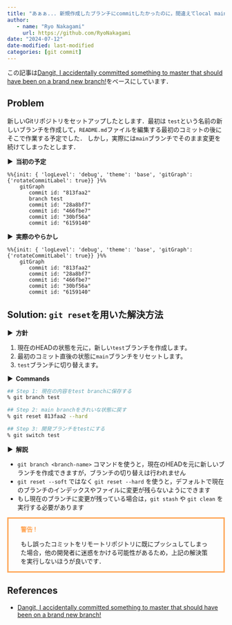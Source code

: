 ```yaml
---
title: "あぁぁ... 新規作成したブランチにcommitしたかったのに，間違えてlocal mainにcommitしてもうた"
author: 
   - name: "Ryo Nakagami"
     url: https://github.com/RyoNakagami
date: "2024-07-12"
date-modified: last-modified
categories: [git commit]
---
```


この記事は[Dangit, I accidentally committed something to master that should have been on a brand new branch!](https://dangitgit.com/#accidental-commit-master)をベースにしています．


## Problem

新しいGitリポジトリをセットアップしたとします．最初は `test`という名前の新しいブランチを作成して，`README.md`ファイルを編集する最初のコミットの後にそこで作業する予定でした．
しかし，実際には`main`ブランチでそのまま変更を続けてしまったとします．

<strong > &#9654;&nbsp; 当初の予定</strong>

```mermaid
%%{init: { 'logLevel': 'debug', 'theme': 'base', 'gitGraph': {'rotateCommitLabel': true}} }%%
    gitGraph
       commit id: "813faa2"
       branch test
       commit id: "28a8bf7"
       commit id: "466fbe7"
       commit id: "30bf56a"
       commit id: "6159140"
```

<strong > &#9654;&nbsp; 実際のやらかし</strong>


```mermaid
%%{init: { 'logLevel': 'debug', 'theme': 'base', 'gitGraph': {'rotateCommitLabel': true}} }%%
    gitGraph
       commit id: "813faa2"
       commit id: "28a8bf7"
       commit id: "466fbe7"
       commit id: "30bf56a"
       commit id: "6159140"
```

## Solution: `git reset`を用いた解決方法

<strong > &#9654;&nbsp; 方針</strong>

1. 現在のHEADの状態を元に，新しい`test`ブランチを作成します。
2. 最初のコミット直後の状態に`main`ブランチをリセットします。
3. `test`ブランチに切り替えます。

<strong > &#9654;&nbsp; Commands</strong>

```zsh
## Step 1: 現在の内容をtest branchに保存する
% git branch test

## Step 2: main branchをきれいな状態に戻す
% git reset 813faa2 --hard

## Step 3: 開発ブランチをtestにする
% git switch test
```

<strong > &#9654;&nbsp; 解説</strong>

- `git branch <branch-name>` コマンドを使うと，現在のHEADを元に新しいブランチを作成できますが，ブランチの切り替えは行われません
- `git reset --soft` ではなく `git reset --hard` を使うと，デフォルトで現在のブランチのインデックスやファイルに変更が残らないようにできます
- もし現在のブランチに変更が残っている場合は，`git stash` や `git clean` を実行する必要があります

<div style='padding-left: 2em; padding-right: 2em; border-radius: 0em; border-style:solid; border-color:#ffa657;'>
<strong style="color:#ffa657">警告 !</strong> <br> 

もし誤ったコミットをリモートリポジトリに既にプッシュしてしまった場合，他の開発者に迷惑をかける可能性があるため，上記の解決策を実行しないほうが良いです．

</div>


References
----------
- [Dangit, I accidentally committed something to master that should have been on a brand new branch!](https://dangitgit.com/#accidental-commit-master)
